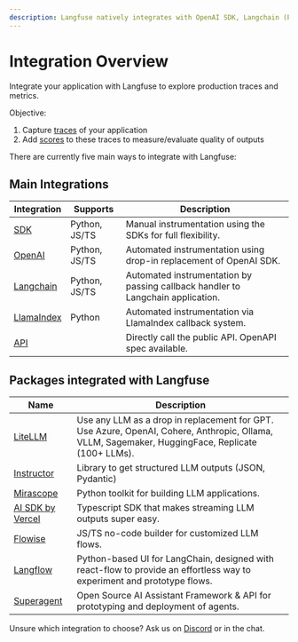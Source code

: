 ```yaml
---
description: Langfuse natively integrates with OpenAI SDK, Langchain (Python&JS), Flowise, LiteLLM, Langflow, and Superagent.
---
```


# Integration Overview

Integrate your application with Langfuse to explore production traces and metrics.

Objective:

1. Capture [traces](/docs/tracing) of your application
2. Add [scores](/docs/scores) to these traces to measure/evaluate quality of outputs

There are currently five main ways to integrate with Langfuse:

## Main Integrations

| Integration                                              | Supports      | Description                                                                     |
| -------------------------------------------------------- | ------------- | ------------------------------------------------------------------------------- |
| [SDK](/docs/sdk)                                         | Python, JS/TS | Manual instrumentation using the SDKs for full flexibility.                     |
| [OpenAI](/docs/integrations/openai)                      | Python, JS/TS | Automated instrumentation using drop-in replacement of OpenAI SDK.              |
| [Langchain](/docs/integrations/langchain)                | Python, JS/TS | Automated instrumentation by passing callback handler to Langchain application. |
| [LlamaIndex](/docs/integrations/llama-index/get-started) | Python        | Automated instrumentation via LlamaIndex callback system.                       |
| [API](/docs/api)                                         |               | Directly call the public API. OpenAPI spec available.                           |

## Packages integrated with Langfuse

| Name                                                       | Description                                                                                                                                      |
| ---------------------------------------------------------- | ------------------------------------------------------------------------------------------------------------------------------------------------ |
| [LiteLLM](/docs/integrations/litellm)                      | Use any LLM as a drop in replacement for GPT. Use Azure, OpenAI, Cohere, Anthropic, Ollama, VLLM, Sagemaker, HuggingFace, Replicate (100+ LLMs). |
| [Instructor](/docs/integrations/instructor)                | Library to get structured LLM outputs (JSON, Pydantic)                                                                                           |
| [Mirascope](/docs/integrations/mirascope)                  | Python toolkit for building LLM applications.                                                                                                    |
| [AI SDK by Vercel](/docs/sdk/typescript/example-vercel-ai) | Typescript SDK that makes streaming LLM outputs super easy.                                                                                      |
| [Flowise](/docs/integrations/flowise)                      | JS/TS no-code builder for customized LLM flows.                                                                                                  |
| [Langflow](/docs/integrations/langflow)                    | Python-based UI for LangChain, designed with react-flow to provide an effortless way to experiment and prototype flows.                          |
| [Superagent](/docs/integrations/superagent)                | Open Source AI Assistant Framework & API for prototyping and deployment of agents.                                                               |

Unsure which integration to choose? Ask us on [Discord](/discord) or in the chat.
